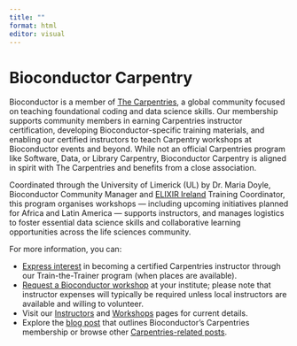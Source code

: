 ```yaml
---
title: ""
format: html
editor: visual
---
```


# Bioconductor Carpentry

Bioconductor is a member of [The Carpentries](https://carpentries.org/), a global community focused on teaching foundational coding and data science skills. Our membership supports community members in earning Carpentries instructor certification, developing Bioconductor-specific training materials, and enabling our certified instructors to teach Carpentry workshops at Bioconductor events and beyond. While not an official Carpentries program like Software, Data, or Library Carpentry, Bioconductor Carpentry is aligned in spirit with The Carpentries and benefits from a close association.

Coordinated through the University of Limerick (UL) by Dr. Maria Doyle, Bioconductor Community Manager and [ELIXIR Ireland](https://elixir-ireland.ie/) Training Coordinator, this program organises workshops — including upcoming initiatives planned for Africa and Latin America — supports instructors, and manages logistics to foster essential data science skills and collaborative learning opportunities across the life sciences community.

For more information, you can:

-   [Express interest](https://forms.gle/MBULoxQGn9fMTK4v8) in becoming a certified Carpentries instructor through our Train-the-Trainer program (when places are available).\
-   [Request a Bioconductor workshop](https://forms.gle/PGGRqFbmLrzTQmTY7) at your institute; please note that instructor expenses will typically be required unless local instructors are available and willing to volunteer.\
-   Visit our [Instructors](instructors.qmd) and [Workshops](workshops.qmd) pages for current details.
-   Explore the [blog post](https://blog.bioconductor.org/posts/2022-07-12-carpentries-membership/) that outlines Bioconductor’s Carpentries membership or browse other [Carpentries-related posts](https://blog.bioconductor.org/index.html#category=Carpentries).

